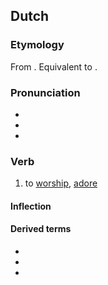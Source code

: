 ==Dutch==

===Etymology===
From {{inh|nl|dum|aenbidden}}. Equivalent to {{affix|nl|aan-|bidden}}.

===Pronunciation===
* {{IPA|/aːmˈbɪdə(n)/|lang=nl}}
* {{audio|Nl-aanbidden.ogg|audio|lang=nl}}
* {{hyphenation|lang=nl|aan|bid|den}}

===Verb===
{{nl-verb}}

# {{lb|nl|transitive}} to [[worship]], [[adore]]

====Inflection====
{{nl-conj-st|class=5|pref=aan|bid|bad|beden|bidde|bade|baadt}}

====Derived terms====
* {{l|nl|aanbidder}}
* {{l|nl|aanbidding}}
* {{l|nl|aanbidster}}